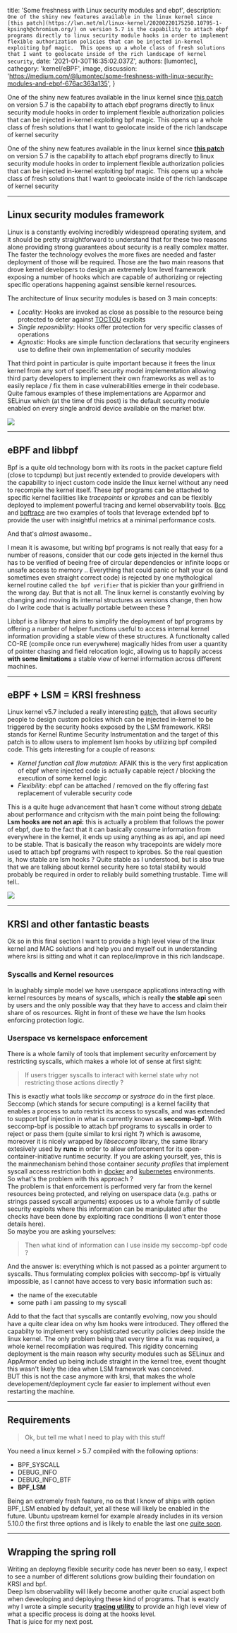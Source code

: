 
  title: 'Some freshness with Linux security modules and ebpf',
  description: `One of the shiny new features available in the linux kernel since [this patch](https://lwn.net/ml/linux-kernel/20200220175250.10795-1-kpsingh@chromium.org/) on version 5.7 is the capability to attach ebpf programs directly to linux security module hooks in order to implement flexible authorization policies that can be injected in-kernel exploiting bpf magic. 
This opens up a whole class of fresh solutions that I want to geolocate inside of the rich landscape of kernel security`,
  date: '2021-01-30T16:35:02.037Z',
  authors: [lumontec],
  cathegory: 'kernel/eBPF',
  image,
  discussion: 'https://medium.com/@lumontec/some-freshness-with-linux-security-modules-and-ebpf-676ac363a135',
}

<!--excerpt-->

One of the shiny new features available in the linux kernel since [this patch](https://lwn.net/ml/linux-kernel/20200220175250.10795-1-kpsingh@chromium.org/) on version 5.7 is the capability to attach ebpf programs directly to linux security module hooks in order to implement flexible authorization policies that can be injected in-kernel exploiting bpf magic. 
This opens up a whole class of fresh solutions that I want to geolocate inside of the rich landscape of kernel security

<!--/excerpt-->

<p className="prose-excerpt">
One of the shiny new features available in the linux kernel since <a href="https://lwn.net/ml/linux-kernel/20200220175250.10795-1-kpsingh@chromium.org/"><strong>this patch</strong></a> on version 5.7 is the capability to attach ebpf programs directly to linux security module hooks in order to implement flexible authorization policies that can be injected in-kernel exploiting bpf magic. 
This opens up a whole class of fresh solutions that I want to geolocate inside of the rich landscape of kernel security
</p>

--- 

## Linux security modules framework

Linux is a constantly evolving incredibly widespread operating system, and it should be pretty straightforward to understand that for these two reasons alone providing strong guarantees about security is a really complex matter. The faster the technology evolves the more fixes are needed and faster deployment of those will be required. Those are the two main reasons that drove kernel developers to design an extremely low level framework exposing a number of hooks which are capable of authorizing or rejecting specific operations happening against sensible kernel resources. 

The architecture of linux security modules is based on 3 main concepts:
* *Locality*: Hooks are invoked as close as possible to the resource being protected to deter against [TOCTOU](https://en.wikipedia.org/wiki/Time-of-check_to_time-of-use) exploits 
* *Single reposnibility*: Hooks offer protection for very specific classes of operations
* *Agnostic*: Hooks are simple function declarations that security engineers use to define their own implementation of security modules

That third point in particular is quite important because it frees the linux kernel from any sort of specific security model implementation allowing third party developers to implement their own frameworks as well as to easily replace / fix them in case vulnerabilities emerge in their codebase. Quite famous examples of these implementations are Apparmor and SELinux which (at the time of this post) is the default security module enabled on every single android device available on the market btw.  
   
<img
  className="leading-10 crisp p-5 border border-gray-200 rounded-md"
  src={lsm} 
/>

--- 

## eBPF and libbpf 

Bpf is a quite old technology born with its roots in the packet capture field (close to tcpdump) but just recently extended to provide developers with the capability to inject custom code inside the linux kernel without any need to recompile the kernel itself. These bpf programs can be attached to specific kernel facilities like *tracepoints* or *kprobes* and can be flexibly deployed to implement powerful tracing and kernel observability tools. [Bcc](https://github.com/iovisor/bcc) and [bpftrace](https://github.com/iovisor/bpftrace) are two examples of tools that leverage extended bpf to provide the user with insightful metrics at a minimal performance costs.  

And that's *almost* awasome..

I mean it is awasome, but writing bpf programs is not really that easy for a number of reasons, consider that our code gets injected in the kernel thus has to be verified of beeing free of circular dependencies or infinite loops or unsafe access to memory .. Everything that could panic or halt your os (and sometimes even straight correct code) is rejected by one mythological kernel routine called `the bpf verifier` that is pickier than your girlfriend in the wrong day. But that is not all. 
The linux kernel is constantly evolving by changing and moving its internal structures as versions change, then how do I write code that is actually portable between these ? 

Libbpf is a library that aims to simplify the deployment of bpf programs by offering a number of helper functions useful to access internal kernel information providing a stable view of these structures. A functionalty called CO-RE (compile once run everywhere) magically hides from user a quantity of pointer chasing and field relocation logic, allowing us to happily access **with some limitations** a stable view of kernel information across different machines. 

--- 

## eBPF + LSM = KRSI freshness 

Linux kernel v5.7 included a really interesting [patch](https://lwn.net/ml/linux-kernel/20200220175250.10795-1-kpsingh@chromium.org/), that allows security people to design custom policies which can be injected in-kernel to be triggered by the security hooks exposed by the LSM framework. 
KRSI stands for Kernel Runtime Security Instrumentation and the target of this patch is to allow users to implement lsm hooks by utilizing bpf compiled code.
This gets interesting for a couple of reasons:
* *Kernel function call flow mutation*: AFAIK this is the very first application of ebpf where injected code is actually capable reject / blocking the execution of some kernel logic
* *Flexibility*: ebpf can be attached / removed on the fly offering fast replacement of vulerable security code   

This is a quite huge advancement that hasn't come without strong [debate](https://lwn.net/Articles/813261/) about performance and critycism with the main point being the following:  
**Lsm hooks are not an api:** this is actually a problem that follows the power of ebpf, due to the fact that it can basically consume information from everywhere in the kernel, it ends up using anything as as api, and api need to be stable. That is basically the reason why tracepoints are widely more used to attach bpf programs with respect to kprobes. So the real question is, how stable are lsm hooks ? Quite stable as I understood, but is also true that we are talking about kernel security here so total stability would probably be required in order to reliably build something trustable. Time will tell.. 

<img
  className="crisp p-5 border border-gray-200 rounded-md"
  src={krsi} 
/>

--- 

## KRSI and other fantastic beasts

Ok so in this final section I want to provide a high level view of the linux kernel and MAC solutions and help you and myself out in understanding where krsi is sitting and what it can replace/improve in this rich landscape. 

### Syscalls and Kernel resources 

In laughably simple model we have userspace applications interacting with kernel resources by means of syscalls, which is really **the stable api** seen by users and the only possible way that they have to access and claim their share of os resources. Right in front of these we have the lsm hooks enforcing protection logic. 

### Userspace vs kernelspace enforcement

There is a whole family of tools that implement security enforcement by restricting syscalls, which makes a whole lot of sense at first sight:

> If users trigger syscalls to interact with kernel state why not restricting those actions directly ?

This is exactly what tools like *seccomp* or *systrace* do in the first place. Seccomp (which stands for secure computing) is a kernel facility that enables a process to auto restrict its access to syscalls, and was extended to support bpf injection in what is currently known as **seccomp-bpf**. 
With seccomp-bpf is possible to attach bpf programs to syscalls in order to reject or pass them (quite similar to krsi right ?) which is awasome, moreover it is nicely wrapped by *libseccomp* library, the same library extesively used by **runc** in order to allow enforcement for its open-container-initiative runtime security. If you are asking yourself, yes, this is the mainmechanism behind those container *security profiles* that implement syscall access restriction both in [docker](https://docs.docker.com/engine/security/seccomp/) and [kubernetes](https://kubernetes.io/docs/tutorials/clusters/seccomp/) environments.  
So what's the problem with this approach ?  
The problem is that enforcement is performed very far from the kernel resources being protected, and relying on userspace data (e.g. paths or strings passed syscall arguments) exposes us to a whole family of subtle security exploits where this information can be manipulated after the checks have been done by exploiting race conditions (I won't enter those details here).  
So maybe you are asking yourselves:  

> Then what kind of information can I use inside my seccomp-bpf code ?

And the answer is: everything which is not passed as a pointer argument to syscalls. 
Thus formulating complex policies with seccomp-bpf is virtually impossible, as I cannot have access to very basic information such as:
* the name of the executable
* some path i am passing to my syscall

Add to that the fact that syscalls are contantly evolving, now you should have a quite clear idea on why lsm hooks were introduced. 
They offered the capabilty to implement very sophisticated security policies deep inside the linux kernel. The only problem being that every time a fix was required, a whole kernel recompilation was required. This rigidity concerning deployment is the main reason why security modules such as SELinux and AppArmor ended up being include straight in the kernel tree, event thought this wasn't likely the idea when LSM framework was conceived.  
BUT this is not the case anymore with krsi, that makes the whole developement/deployment cycle far easier to implement without even restarting the machine.

--- 

## Requirements

> Ok, but tell me what I need to play with this stuff

You need a linux kernel > 5.7 compiled with the following options:
- BPF_SYSCALL 
- DEBUG_INFO
- DEBUG_INFO_BTF  
- **BPF_LSM**

Being an extremely fresh feature, no os that I know of ships with option BPF_LSM enabled by default, yet all these will likely be enabled in the future. Ubuntu upstream kernel for example already includes in its version 5.10.0 the first three options and is likely to enable the last one [quite soon](https://bugs.launchpad.net/ubuntu/+source/linux/+bug/1905975). 

--- 

## Wrapping the spring roll 

Writing an deployng flexible security code has never been so easy, I expect to see a number of different solutions grow building their foundation on KRSI and bpf.  
Deep lsm observability will likely become another quite crucial aspect both when deveoloping and deploying these kind of programs. That is exatcly why I wrote a simple security [**tracing utility**](https://github.com/lumontec/lsmtrace) to provide an high level view of what a specific process is doing at the hooks level.  
That is juice for my next post. 

